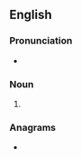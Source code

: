 ==English==

===Pronunciation===
* {{IPA|en|/ɪnˈfɑrkts/}}

===Noun===
{{head|en|noun form}}

# {{plural of|en|infarct}}

===Anagrams===
* {{anagrams|en|a=acfinrst|frantics|infracts}}